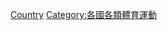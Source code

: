 {{Categories by country|nocat}}

{{Commons category|Softball by country}}
[[Category:壘球|Country]]
[[Category:各國各類體育運動|Category:各國各類體育運動]]